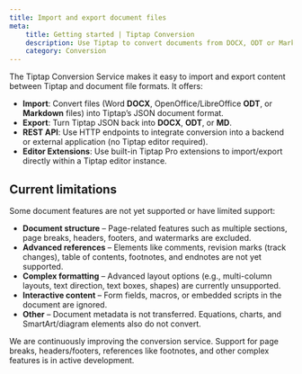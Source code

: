 ```yaml
---
title: Import and export document files
meta:
    title: Getting started | Tiptap Conversion
    description: Use Tiptap to convert documents from DOCX, ODT or Markdown to Tiptap JSON format
    category: Conversion
---
```



The Tiptap Conversion Service makes it easy to import and export content between Tiptap and document file formats. It offers:

- **Import**: Convert files (Word **DOCX**, OpenOffice/LibreOffice **ODT**, or **Markdown** files) into Tiptap’s JSON document format.
- **Export**: Turn Tiptap JSON back into **DOCX**, **ODT**, or **MD**.
- **REST API**: Use HTTP endpoints to integrate conversion into a backend or external application (no Tiptap editor required).
- **Editor Extensions**: Use built-in Tiptap Pro extensions to import/export directly within a Tiptap editor instance.

<CodeDemo isPro path="/Extensions/ImportExport" />

## Current limitations

Some document features are not yet supported or have limited support:

- **Document structure** – Page-related features such as multiple sections, page breaks, headers, footers, and watermarks are excluded.
- **Advanced references** – Elements like comments, revision marks (track changes), table of contents, footnotes, and endnotes are not yet supported.
- **Complex formatting** – Advanced layout options (e.g., multi-column layouts, text direction, text boxes, shapes) are currently unsupported.
- **Interactive content** – Form fields, macros, or embedded scripts in the document are ignored.
- **Other** – Document metadata is not transferred. Equations, charts, and SmartArt/diagram elements also do not convert.

We are continuously improving the conversion service. Support for page breaks, headers/footers, references like footnotes, and other complex features is in active development.